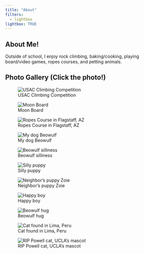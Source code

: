 ```yaml
---
title: "About"
filters:
  - lightbox
lightbox: TRUE
---
```



## About Me!


Outside of school, I enjoy rock climbing, baking/cooking, playing board/video games, ropes courses, and petting animals.


## Photo Gallery (Click the photo!)

![USAC Climbing Competition](photo3.jpg){group="my-gallery"}








![Moon Board](photo5.jpg){group="my-gallery"}





![Ropes Course in Flagstaff, AZ](photo6.jpeg){group="my-gallery"}





![My dog Beowulf](photo7.jpg){group="my-gallery"}





![Beowulf silliness](photo8.jpg){group="my-gallery"}





![Silly puppy](photo9.jpg){group="my-gallery"}




![Neighbor's puppy Zoie](photo10.jpg){group="my-gallery"}



![Happy boy](photo11.jpg){group="my-gallery"}
    



![Beowulf hug](photo12.jpg){group="my-gallery"}




![Cat found in Lima, Peru](photo13.jpg){group="my-gallery"}




![RIP Powell cat, UCLA's mascot](photo14.jpg){group="my-gallery"}


